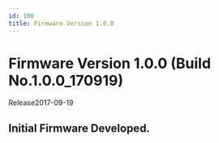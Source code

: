 ```yaml
---
id: 100
title: Firmware Version 1.0.0
---
```


# Firmware Version 1.0.0 (Build No.1.0.0_170919)

Release<Separator/>2017-09-19

## Initial Firmware Developed.